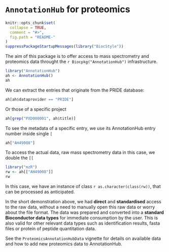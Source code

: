 # `AnnotationHub` for proteomics

<!-- README.md is generated from README.Rmd. Please edit that file -->

```r
knitr::opts_chunk$set(
  collapse = TRUE,
  comment = "#>",
  fig.path = "README-"
)
suppressPackageStartupMessages(library("BiocStyle"))
```

The aim of this package is to offer access to mass spectrometry and
proteomics data throught the `r Biocpkg("AnnotationHub")`
infrastructure.



```r
library("AnnotationHub")
ah <- AnnotationHub()
ah
```

We can extract the entries that originate from the PRIDE database:

```r
ah[ah$dataprovider == "PRIDE"]
```

Or those of a specific project

```r
ah[grep("PXD000001", ah$title)]
```

To see the metadata of a specific entry, we use its AnnotationHub
entry number inside single `[`

```r
ah["AH49008"]
```

To access the actual data, raw mass spectrometry data in this case, we
double the `[[`

```r
library("mzR")
rw <- ah[["AH49008"]]
rw
```

In this case, we have an instance of class `r as.character(class(rw))`,
that can be processed as anticipated.

In the short demonstration above, we had **direct** and
**standardised** access to the raw data, without a need to manually
open this raw data or worry about the file format. The data was
prepared and converted into a **standard Bioconductor data types** for
immediate consumption by the user. This is also valid for other
relevant data types such as identification results, fasta files or
protein of peptide quantitation data.

See the `ProteomicsAnnotationHubData` vignette for details on
available data and how to add new proteomics data to AnnotationHub.
